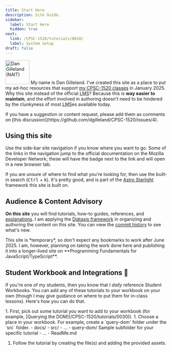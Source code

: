 ```yaml
---
title: Start Here
description: Site Guide.
sidebar:
  label: Start Here
  hidden: true
next:
  link: /CPSC-1520/tutorials/0010/
  label: System Setup
draft: false
---
```



<Image src={dg} alt="Dan Gilleland (NAIT)" class="float-end" width="75" /> My name is Dan Gilleland. I've created this site as a place to put my ad-hoc resources that support [my CPSC-1520 classes](#audience--content-advisory) in January 2025. Why this site instead of the official <abbr title="Learning Management System">LMS</abbr>? Because this is **way easier to maintain**, and the effort involved in authoring doesn't need to be hindered by the clunkyness of most <abbr title="Learning Management System">LMS</abbr>es available today.

<Aside type="tip" title="Contributions">
If you have a suggestion or content request, please add them as comments on [this discussion](https://github.com/dgilleland/CPSC-1520/issues/4).
</Aside>

## Using this site

Use the side-bar site navigation if you know where you want to go. Some of the links in the navigation jump to the official documentation on the Mozilla Developer Network; these will have the <Badge text="MDN" size="small" variant="note" /> badge next to the link and will open in a new browser tab.

If you are unsure of where to find what you're looking for, then use the built-in search (<kbd>Ctrl</kbd> + <kbd>k</kbd>). It's pretty good, and is part of the [Astro Starlight](https://starlight.astro.build) framework this site is built on.

<CardGrid>
  <LinkCard title="Your First Tutorial" href="/CPSC-1520/tutorials/0030/" />
  <LinkCard title="How-To Guides" href="/CPSC-1520/0010/" />
  <LinkCard title="Explanations" href="/CPSC-1520/explanations/0010/" />
  <LinkCard title="References" href="/CPSC-1520/reference/0000/" />
</CardGrid>

## Audience & Content Advisory

**On this site** you will find tutorials, how-to guides, references, and [explanations](/CPSC-1520/explanations/0000). I am applying the [Diátaxis framework](https://diataxis.fr/start-here/#the-four-kinds-of-documentation) in organizing and authoring the content on this site. You can view the [commit history](https://github.com/dgilleland/CPSC-1520/commits/main/) to see what's new.

<Aside type="caution">
This site is *temporary*, so don't expect any bookmarks to work after June 2025. I am, however, planning on taking the work done here and publishing it into a longer-lived site on **Programming Fundamentals for JavaScript/TypeScript**.
</Aside>

## Student Workbook and Integrations 💯

If you're one of my students, then you know that I *daily* reference Student Workbooks. You can add any of these tutorials to your workbook on your own (though I may give guidance on where to put them for in-class lessons). Here's how you can do that.

<Steps>
1. First, pick out some tutorial you want to add to your workbook (for example, [Querying the DOM](/CPSC-1520/tutorials/0030)).
1. Choose a place in your workbook. For example, create a `query-dom` folder under the `src` folder.

   <FileTree>
   - docs/
   - src/
     - ...
     - query-dom/ Sample subfolder for your specific tutorial
     - ...
   - ReadMe.md
   </FileTree>

1. Follow the tutorial by creating the file(s) and adding the provided assets.
</Steps>
